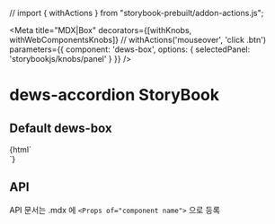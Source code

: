 // import { withActions } from "storybook-prebuilt/addon-actions.js";

<Meta
  title="MDX|Box"
  decorators={[withKnobs, withWebComponentsKnobs]} // withActions('mouseover', 'click .btn')
  parameters={{ component: 'dews-box', options: { selectedPanel: 'storybookjs/knobs/panel' } }}
/>

<!-- 아래는 Doc 부분 -->
# dews-accordion StoryBook

## Default dews-box
<Preview>
  <Story name="dews-box" height="100px">
    {html`
    <div style='width: 360px'>
        <dews-box title='box'>
            <dews-serach-container >
                <dews-button  title='button' />
                <dews-textbox  title='button' />
            </dews-serach-container>
        </dews-box>
    </div>
    `}
  </Story>
</Preview>



## API

API 문서는 .mdx 에 `<Props of="component name">` 으로 등록

<Props of="dews-box" />
